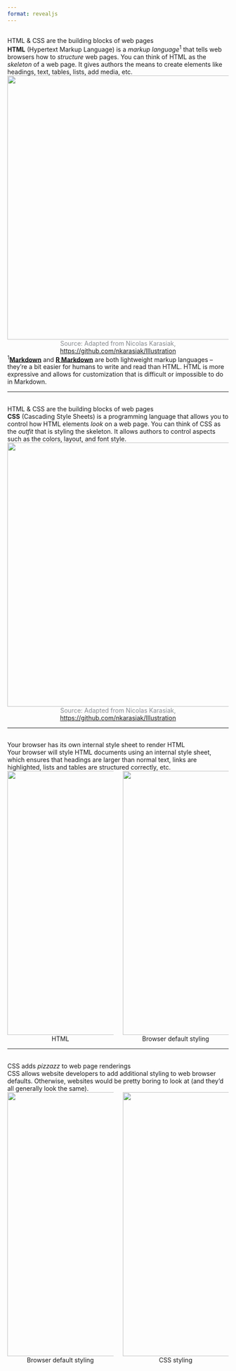 ```yaml
---
format: revealjs
---
```


##  {#building-blocks-html data-menu-title="HTML & CSS = building blocks (1/2)"}

<div class="slide-title">HTML & CSS are the building blocks of web pages</div>

<div class="body-text topbr">**HTML** (Hypertext Markup Language) is a *markup language*<sup>1</sup> that tells web browsers how to *structure* web pages. You can think of HTML as the *skeleton* of a web page. It gives authors the means to create elements like headings, text, tables, lists, add media, etc.</div>

<center><img src="images/html.png" width="600"/></center>

<center><div class="caption-text topbr"><span style="color: #868A8F">Source: Adapted from Nicolas Karasiak, <https://github.com/nkarasiak/Illustration></span></div></center>


<div class="caption-text"><sup>1</sup>[**Markdown**](https://www.markdownguide.org/) and [**R Markdown**](https://rmarkdown.rstudio.com/) are both lightweight markup languages -- they're a bit easier for humans to write and read than HTML. HTML is more expressive and allows for customization that is difficult or impossible to do in Markdown.</div>

---

##  {#building-blocks-css data-menu-title="HTML & CSS = building blocks (2/2)"}

<div class="slide-title">HTML & CSS are the building blocks of web pages</div>

<div class="body-text topbr">**CSS** (Cascading Style Sheets) is a programming language that allows you to control how HTML elements *look* on a web page. You can think of CSS as the *outfit* that is styling the skeleton. It allows authors to control aspects such as the colors, layout, and font style.</div>

<center><img src="images/css.png" width="600"/></center>

<center><div class="caption-text bottombr"><span style="color: #868A8F">Source: Adapted from Nicolas Karasiak, <https://github.com/nkarasiak/Illustration></span></div></center>

---

##  {#browser-styling data-menu-title="Browser styling"}

<div class="slide-title">Your browser has its own internal style sheet to render HTML</div>

<div class="body-text topbr">Your browser will style HTML documents using an internal style sheet, which ensures that headings are larger than normal text, links are highlighted, lists and tables are structured correctly, etc.</div>

:::: {.columns}
::: {.column width="50%"}
<center><img src="images/html_github.png" width="600"/></center>
<center><div class="caption-text">HTML</div></center>
:::
::: {.column width="50%"}
<center><img src="images/browser_styling_github.png" width="600"/></center>
<center><div class="caption-text">Browser default styling</div></center>
:::
::::

---

##  {#css-styling data-menu-title="CSS styling"}

<div class="slide-title">CSS adds *pizzazz* to web page renderings</div>

<div class="body-text topbr">CSS allows website developers to add additional styling to web browser defaults. Otherwise, websites would be pretty boring to look at (and they'd all generally look the same).</div>

:::: {.columns}
::: {.column width="50%"}
<center><img src="images/browser_styling_github.png" width="600"/></center>
<center><div class="caption-text">Browser default styling</div></center>
:::
::: {.column width="50%"}
<center><img src="images/css_styling_github.png" width="600"/></center>
<center><div class="caption-text">CSS styling</div></center>
:::
::::
